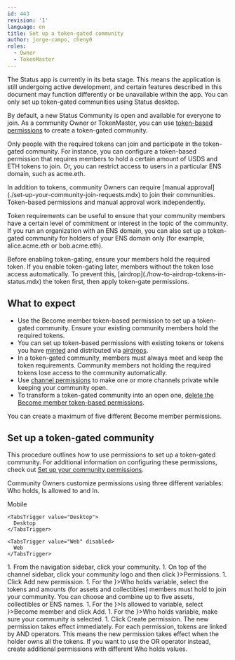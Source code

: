 ```yaml
---
id: 443
revision: '1'
language: en
title: Set up a token-gated community
author: jorge-campo, cheny0
roles:
  - Owner
  - TokenMaster
---
```


<Admonition type="beta" status="Status app is currently in beta stage">
  The Status app is currently in its beta stage. This means the application is still undergoing active development, and certain features described in this document may function differently or be unavailable within the app.
</Admonition>

<Admonition type="info">
  You can only set up token-gated communities using Status desktop.
</Admonition>

By default, a new Status Community is open and available for everyone to join. As a community Owner or TokenMaster, you can use [token-based permissions](./set-up-your-community-permissions.mdx) to create a token-gated community.

Only people with the required tokens can join and participate in the token-gated community. For instance, you can configure a token-based permission that requires members to hold a certain amount of USDS and ETH tokens to join. Or, you can restrict access to users in a particular ENS domain, such as acme.eth.

<Admonition type="info">
  In addition to tokens, community Owners can require [manual approval](./set-up-your-community-join-requests.mdx) to join their communities. Token-based permissions and manual approval work independently.
</Admonition>

Token requirements can be useful to ensure that your community members have a certain level of commitment or interest in the topic of the community. If you run an organization with an ENS domain, you can also set up a token-gated community for holders of your ENS domain only (for example, alice.acme.eth or bob.acme.eth).

<Admonition type="caution">
  Before enabling token-gating, ensure your members hold the required token. If you enable token-gating later, members without the token lose access automatically. To prevent this, [airdrop](./how-to-airdrop-tokens-in-status.mdx) the token first, then apply token-gate permissions.
</Admonition>

## What to expect

- Use the <ContextTag>Become member</ContextTag> token-based permission to set up a token-gated community. Ensure your existing community members hold the required tokens.
- You can set up token-based permissions with existing tokens or tokens you have [minted](./mint-tokens-for-your-community.mdx) and distributed via [airdrops](./how-to-airdrop-tokens-in-status.mdx).
- In a token-gated community, members must always meet and keep the token requirements. Community members not holding the required tokens lose access to the community automatically.
- Use [channel permissions](set-up-your-channel-permissions.mdx) to make one or more channels private while keeping your community open.
- To transform a token-gated community into an open one, [delete the <ContextTag>Become member</ContextTag> token-based permissions](./set-up-your-community-permissions.mdx#delete-community-permissions).

<Admonition type="info">
  You can create a maximum of five different <ContextTag>Become member</ContextTag> permissions.
</Admonition>

## Set up a token-gated community

This procedure outlines how to use permissions to set up a token-gated community. For additional information on configuring these permissions, check out [Set up your community permissions](./set-up-your-community-permissions.mdx).

Community Owners customize permissions using three different variables: <ContextTag>Who holds</ContextTag>, <ContextTag>Is allowed to</ContextTag> and <ContextTag>In</ContextTag>.

<Tabs defaultValue="Desktop">
  <TabsList size={32}>
    <TabsTrigger value="Mobile" disabled>
      Mobile
    </TabsTrigger>

    <TabsTrigger value="Desktop">
      Desktop
    </TabsTrigger>

    <TabsTrigger value="Web" disabled>
      Web
    </TabsTrigger>
  </TabsList>

  <TabsContent value="Desktop">
    1. From the navigation sidebar, click your community.
    1. On top of the channel sidebar, click your community logo and then click <ContextTag icon={<ObjectsDesktopIcon />}>Permissions</ContextTag>.
    1. Click <ContextTag>Add new permission</ContextTag>.
    1. For the <ContextTag icon={<InContactsDesktopIcon />}>Who holds</ContextTag> variable, select the tokens and amounts (for assets and collectibles) members must hold to join your community. You can choose and combine up to five assets, collectibles or ENS names.
    1. For the <ContextTag icon={<SecurityDesktopIcon />}>Is allowed to</ContextTag> variable, select <ContextTag icon={<InContactsDesktopIcon />}>Become member</ContextTag> and click <ContextTag>Add</ContextTag>.
    1. For the <ContextTag icon={<InContactsDesktopIcon />}>Who holds</ContextTag> variable, make sure your community is selected.
    1. Click <ContextTag>Create permission</ContextTag>. The new permission takes effect immediately.
  </TabsContent>
</Tabs>

<Admonition type="tip">
  For each permission, tokens are linked by <ContextTag>AND</ContextTag> operators. This means the new permission takes effect when the holder owns all the tokens. If you want to use the <ContextTag>OR</ContextTag> operator instead, create additional permissions with different <ContextTag>Who holds</ContextTag> values.
</Admonition>

